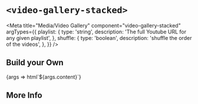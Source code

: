


# `<video-gallery-stacked>`

<Meta
  title="Media/Video Gallery"
  component="video-gallery-stacked"
  argTypes={{
    playlist: {
      type: 'string',
      description: 'The full Youtube URL for any given playlist',
    },
    shuffle: {
      type: 'boolean',
      description: 'shuffle the order of the videos',
    },
  }}
/>

## Build your Own

<Canvas withToolbar={true} withSource="open">
  <Story name="Basic" component="video-gallery-stacked" args={{
    playlist: 'https://www.youtube.com/watch?v=dhNLuZ866PA&list=PLYSmFQx35pli-jBasvbIfBXDVb1s9Y77F',
    shuffle: false
  }}>
    {args => html`<video-gallery-stacked
      playlist="${ifDefined(args.playlist|| undefined)}"
      shuffle="${ifDefined(args.shuffle || undefined)}"
    >${args.content}</video-gallery-stacked>`}
  </Story>
</Canvas>

<ArgsTable story="Basic"/>

## More Info

<Description markdown={readme} />

